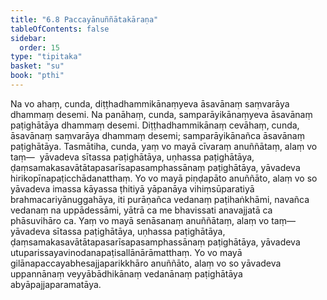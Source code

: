 ```yaml
---
title: "6.8 Paccayānuññātakāraṇa"
tableOfContents: false
sidebar:
  order: 15
type: "tipitaka"
basket: "su"
book: "pthi"
---
```



<DynamicBreadcrumb />

<Division number="182" book="pthi" bookNo="8" page="107">

<Paragraph number="360" book="pthi">
Na vo ahaṃ, cunda, diṭṭhadhammikānaṃyeva āsavānaṃ saṃvarāya dhammaṃ desemi. Na panāhaṃ, cunda, samparāyikānaṃyeva āsavānaṃ paṭighātāya dhammaṃ desemi. Diṭṭhadhammikānaṃ cevāhaṃ, cunda, āsavānaṃ saṃvarāya dhammaṃ desemi; samparāyikānañca āsavānaṃ paṭighātāya. Tasmātiha, cunda, yaṃ vo mayā cīvaraṃ anuññātaṃ, alaṃ vo taṃ—  yāvadeva sītassa paṭighātāya, uṇhassa paṭighātāya, ḍaṃsamakasavātātapasarīsapasamphassānaṃ paṭighātāya, yāvadeva hirikopīnapaṭicchādanatthaṃ. Yo vo mayā piṇḍapāto anuññāto, alaṃ vo so yāvadeva imassa kāyassa ṭhitiyā yāpanāya vihiṃsūparatiyā brahmacariyānuggahāya, iti purāṇañca vedanaṃ paṭihaṅkhāmi, navañca vedanaṃ na uppādessāmi, yātrā ca me bhavissati anavajjatā ca phāsuvihāro ca. Yaṃ vo mayā senāsanaṃ anuññātaṃ, alaṃ vo taṃ—  yāvadeva sītassa paṭighātāya, uṇhassa paṭighātāya, ḍaṃsamakasavātātapasarīsapasamphassānaṃ paṭighātāya, yāvadeva utuparissayavinodanapaṭisallānārāmatthaṃ. Yo vo mayā gilānapaccayabhesajjaparikkhāro anuññāto, alaṃ vo so yāvadeva uppannānaṃ veyyābādhikānaṃ vedanānaṃ paṭighātāya abyāpajjaparamatāya.
</Paragraph>
</Division>